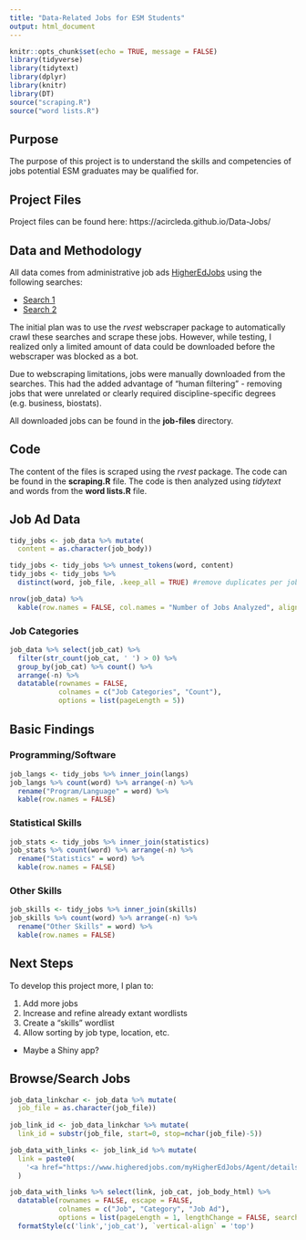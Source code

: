 ```yaml
---
title: "Data-Related Jobs for ESM Students"
output: html_document
---
```


```r
knitr::opts_chunk$set(echo = TRUE, message = FALSE)
library(tidyverse)
library(tidytext)
library(dplyr)
library(knitr)
library(DT)
source("scraping.R")
source("word lists.R")
```

## Purpose

The purpose of this project is to understand the skills and competencies of jobs potential ESM graduates may be qualified for.

## Project Files

Project files can be found here: https://acircleda.github.io/Data-Jobs/

## Data and Methodology

All data comes from administrative job ads [HigherEdJobs](http://www.higheredjobs.com) using the following searches:

* [Search 1](https://www.higheredjobs.com/search/advanced_action.cfm?JobCat=14&JobCat=212&JobCat=148&JobCat=27&JobCat=31&JobCat=43&PosType=1&PosType=2&InstType=1&InstType=2&InstType=3&Keyword=quantitative+OR+statistics+OR+measurement+OR+data&Remote=1&Remote=2&Region=&Submit=Search+Jobs)
* [Search 2](https://www.higheredjobs.com/search/advanced_action.cfm?PosType=1&PosType=2&InstType=1&InstType=2&InstType=3&Keyword=%22data+scientist%22+OR+%22data+engineer%22+OR+%22data+analyst%22&Remote=1&Remote=2&Region=&Submit=Search+Jobs) 

The initial plan was to use the *rvest* webscraper package to automatically crawl these searches and scrape these jobs. However, while testing, I realized only a limited amount of data could be downloaded before the webscraper was blocked as a bot. 

Due to webscraping limitations, jobs were manually downloaded from the searches. This had the added advantage of "human filtering" - removing jobs that were unrelated or clearly required discipline-specific degrees (e.g. business, biostats).

All downloaded jobs can be found in the **job-files** directory.

## Code

The content of the files is scraped using the *rvest* package. The code can be found in the **scraping.R** file. The code is then analyzed using *tidytext* and words from the **word lists.R** file.


## Job Ad Data {.tabset .tabset-fade}

``` r
tidy_jobs <- job_data %>% mutate(
  content = as.character(job_body))

tidy_jobs <- tidy_jobs %>% unnest_tokens(word, content) 
tidy_jobs <- tidy_jobs %>%
  distinct(word, job_file, .keep_all = TRUE) #remove duplicates per job

nrow(job_data) %>%
  kable(row.names = FALSE, col.names = "Number of Jobs Analyzed", align = "l")

```
### Job Categories

``` r
job_data %>% select(job_cat) %>% 
  filter(str_count(job_cat, ' ') > 0) %>%
  group_by(job_cat) %>% count() %>%
  arrange(-n) %>%
  datatable(rownames = FALSE,
            colnames = c("Job Categories", "Count"),
            options = list(pageLength = 5))
```

## Basic Findings {.tabset .tabset-fade}

### Programming/Software

``` r
job_langs <- tidy_jobs %>% inner_join(langs)
job_langs %>% count(word) %>% arrange(-n) %>%
  rename("Program/Language" = word) %>%
  kable(row.names = FALSE)
```

### Statistical Skills

``` r
job_stats <- tidy_jobs %>% inner_join(statistics)
job_stats %>% count(word) %>% arrange(-n) %>%
  rename("Statistics" = word) %>%
  kable(row.names = FALSE)
```

### Other Skills

```r
job_skills <- tidy_jobs %>% inner_join(skills)
job_skills %>% count(word) %>% arrange(-n) %>%
  rename("Other Skills" = word) %>%
  kable(row.names = FALSE)
```

## Next Steps

To develop this project more, I plan to:

1. Add more jobs
2. Increase and refine already extant wordlists
3. Create a "skills" wordlist
4. Allow sorting by job type, location, etc.
  + Maybe a Shiny app?

## Browse/Search Jobs

``` r
job_data_linkchar <- job_data %>% mutate(
  job_file = as.character(job_file))
  
job_link_id <- job_data_linkchar %>% mutate(
  link_id = substr(job_file, start=0, stop=nchar(job_file)-5))

job_data_with_links <- job_link_id %>% mutate(
  link = paste0(
    '<a href="https://www.higheredjobs.com/myHigherEdJobs/Agent/details.cfm?JobCode=',link_id,'" target="_blank">',job_name,'</a>')
  )

job_data_with_links %>% select(link, job_cat, job_body_html) %>%
  datatable(rownames = FALSE, escape = FALSE,
            colnames = c("Job", "Category", "Job Ad"),
            options = list(pageLength = 1, lengthChange = FALSE, searchHighlight = TRUE)) %>%
  formatStyle(c('link','job_cat'), `vertical-align` = 'top')
```
